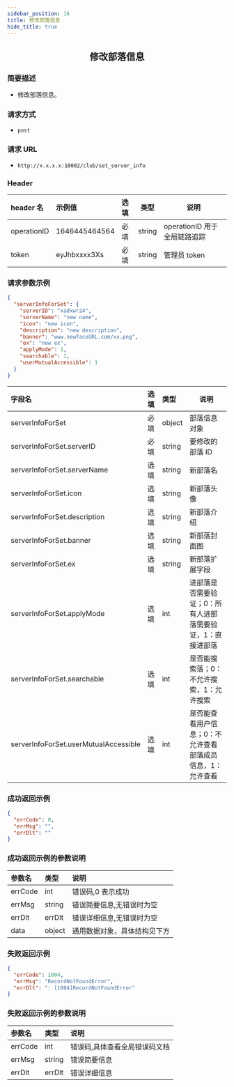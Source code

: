 ```yaml
---
sidebar_position: 16
title: 修改部落信息
hide_title: true
---
```


<center>

## 修改部落信息

</center>

### 简要描述

- 修改部落信息。

### 请求方式

- `post`

### 请求 URL

- `http://x.x.x.x:10002/club/set_server_info`

### Header

| header 名   | 示例值        | 选填 | 类型   | 说明                         |
| :---------- | :------------ | :--- | ------ | ---------------------------- |
| operationID | 1646445464564 | 必填 | string | operationID 用于全局链路追踪 |
| token       | eyJhbxxxx3Xs  | 必填 | string | 管理员 token                 |

### 请求参数示例

```json
{
  "serverInfoForSet": {
    "serverID": "xadxwr24",
    "serverName": "new name",
    "icon": "new icon",
    "description": "new description",
    "banner": "www.newfaceURL.com/xx.png",
    "ex": "new ex",
    "applyMode": 1,
    "searchable": 1,
    "userMutualAccessible": 1
  }
}
```

| 字段名                                | 选填 | 类型   | 说明                                                                                                                                  |
| :------------------------------------ | :--- | :----- | ------------------------------------------------------------------------------------------------------------------------------------- |
| serverInfoForSet                      | 必填 | object | 部落信息对象                                                                                                                          |
| serverInfoForSet.serverID             | 必填 | string | 要修改的部落 ID                                                                                                                       |
| serverInfoForSet.serverName           | 选填 | string | 新部落名                                                                                                                              |
| serverInfoForSet.icon                 | 选填 | string | 新部落头像                                                                                                                            |
| serverInfoForSet.description          | 选填 | string | 新部落介绍                                                                                                                            |
| serverInfoForSet.banner               | 选填 | string | 新部落封面图                                                                                                                            |
| serverInfoForSet.ex                   | 选填 | string | 新部落扩展字段                                                                                                                        |
| serverInfoForSet.applyMode            | 选填 | int    | 进部落是否需要验证；0：所有人进部落需要验证，1：直接进部落 |
| serverInfoForSet.searchable           | 选填 | int    | 是否能搜索落；0：不允许搜索，1：允许搜索                                                        |
| serverInfoForSet.userMutualAccessible | 选填 | int    | 是否能查看用户信息；0：不允许查看部落成员信息，1：允许查看                                                                    |

### 成功返回示例

```json
{
  "errCode": 0,
  "errMsg": "",
  "errDlt": ""
}
```

### 成功返回示例的参数说明

| 参数名  | 类型   | 说明                         |
| :------ | :----- | :--------------------------- |
| errCode | int    | 错误码,0 表示成功            |
| errMsg  | string | 错误简要信息,无错误时为空    |
| errDlt  | errDlt | 错误详细信息,无错误时为空    |
| data    | object | 通用数据对象，具体结构见下方 |

### 失败返回示例

```json
{
  "errCode": 1004,
  "errMsg": "RecordNotFoundError",
  "errDlt": ": [1004]RecordNotFoundError"
}
```

### 失败返回示例的参数说明

| 参数名  | 类型   | 说明                          |
| :------ | :----- | :---------------------------- |
| errCode | int    | 错误码,具体查看全局错误码文档 |
| errMsg  | string | 错误简要信息                  |
| errDlt  | errDlt | 错误详细信息                  |
